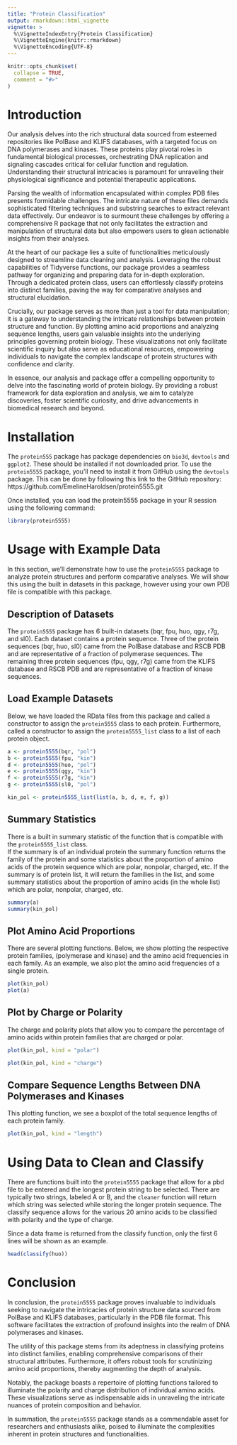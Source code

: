 ```yaml
---
title: "Protein Classification"
output: rmarkdown::html_vignette
vignette: >
  %\VignetteIndexEntry{Protein Classification}
  %\VignetteEngine{knitr::rmarkdown}
  %\VignetteEncoding{UTF-8}
---
```


```r
knitr::opts_chunk$set(
  collapse = TRUE,
  comment = "#>"
)
```

# Introduction

Our analysis delves into the rich structural data sourced from esteemed repositories like PolBase and KLIFS databases, with a targeted focus on DNA polymerases and kinases. These proteins play pivotal roles in fundamental biological processes, orchestrating DNA replication and signaling cascades critical for cellular function and regulation. Understanding their structural intricacies is paramount for unraveling their physiological significance and potential therapeutic applications.

Parsing the wealth of information encapsulated within complex PDB files presents formidable challenges. The intricate nature of these files demands sophisticated filtering techniques and substring searches to extract relevant data effectively. Our endeavor is to surmount these challenges by offering a comprehensive R package that not only facilitates the extraction and manipulation of structural data but also empowers users to glean actionable insights from their analyses.

At the heart of our package lies a suite of functionalities meticulously designed to streamline data cleaning and analysis. Leveraging the robust capabilities of Tidyverse functions, our package provides a seamless pathway for organizing and preparing data for in-depth exploration. Through a dedicated protein class, users can effortlessly classify proteins into distinct families, paving the way for comparative analyses and structural elucidation.

Crucially, our package serves as more than just a tool for data manipulation; it is a gateway to understanding the intricate relationships between protein structure and function. By plotting amino acid proportions and analyzing sequence lengths, users gain valuable insights into the underlying principles governing protein biology. These visualizations not only facilitate scientific inquiry but also serve as educational resources, empowering individuals to navigate the complex landscape of protein structures with confidence and clarity.

In essence, our analysis and package offer a compelling opportunity to delve into the fascinating world of protein biology. By providing a robust framework for data exploration and analysis, we aim to catalyze discoveries, foster scientific curiosity, and drive advancements in biomedical research and beyond.

# Installation
The `protein555` package has package dependencies on `bio3d`, `devtools` and `ggplot2`. These should be installed if not downloaded prior. To use the `protein5555` package, you'll need to install it from GitHub using the `devtools` package. This can be done by following this link to the GitHub repository: https://github.com/EmelineHaroldsen/protein5555.git

Once installed, you can load the protein5555 package in your R session using the following command:

```r
library(protein5555)
```

# Usage with Example Data

In this section, we'll demonstrate how to use the `protein5555` package to analyze protein structures and perform comparative analyses. We will show this using the built in datasets in this package, however using your own PDB file is compatible with this package. 

## Description of Datasets

The `protein5555` package has 6 built-in datasets (bqr, fpu, huo, qgy, r7g, and sl0). Each dataset contains a protein sequence.
Three of the protein sequences (bqr, huo, sl0) came from the PolBase database and RSCB PDB and are representative of a fraction of polymerase sequences.
The remaining three protein sequences (fpu, qgy, r7g) came from the KLIFS database and RSCB PDB and are representative of a fraction of kinase sequences.

## Load Example Datasets
Below, we have loaded the RData files from this package and called a constructor to assign the `protein5555` class to each protein. Furthermore, called a constructor to assign the `protein5555_list` class to a list of each protein object. 
```r
a <- protein5555(bqr, "pol")
b <- protein5555(fpu, "kin")
d <- protein5555(huo, "pol")
e <- protein5555(qgy, "kin")
f <- protein5555(r7g, "kin")
g <- protein5555(sl0, "pol")

kin_pol <- protein5555_list(list(a, b, d, e, f, g))
```

## Summary Statistics
There is a built in summary statistic of the function that is compatible with the `protein5555_list` class.  
If the summary is of an individual protein the summary function returns the family of the protein and some statistics about the proportion of amino acids of the protein sequence which are polar, nonpolar, charged, etc.
If the summary is of protein list, it will return the families in the list, and some summary statistics about the proportion of amino acids (in the whole list) which are polar, nonpolar, charged, etc.
```r
summary(a)
summary(kin_pol)
```

## Plot Amino Acid Proportions
There are several plotting functions. Below, we show plotting the respective protein families, (polymerase and kinase) and the amino acid frequencies in each family. As an example, we also plot the amino acid frequencies of a single protein.
```r
plot(kin_pol)
plot(a)
```

## Plot by Charge or Polarity
The charge and polarity plots that allow you to compare the percentage of amino acids within protein families that are charged or polar.
```r
plot(kin_pol, kind = "polar")

plot(kin_pol, kind = "charge")
```


## Compare Sequence Lengths Between DNA Polymerases and Kinases
This plotting function, we see a boxplot of the total sequence lengths of each protein family.
```r
plot(kin_pol, kind = "length")
```

# Using Data to Clean and Classify
There are functions built into the `protein5555` package that allow for a pbd file to be entered and the longest protein string to be selected. There are typically two strings, labeled A or B, and the `cleaner` function will return which string was selected while storing the longer protein sequence. The classify sequence allows for the various 20 amino acids to be classified with polarity and the type of charge. 

Since a data frame is returned from the classify function, only the first 6 lines will be shown as an example. 
```r
head(classify(huo))
```

# Conclusion
In conclusion, the `protein5555` package proves invaluable to individuals seeking to navigate the intricacies of protein structure data sourced from PolBase and KLIFS databases, particularly in the PDB file format. This software facilitates the extraction of profound insights into the realm of DNA polymerases and kinases.

The utility of this package stems from its adeptness in classifying proteins into distinct families, enabling comprehensive comparisons of their structural attributes. Furthermore, it offers robust tools for scrutinizing amino acid proportions, thereby augmenting the depth of analysis. 

Notably, the package boasts a repertoire of plotting functions tailored to illuminate the polarity and charge distribution of individual amino acids. These visualizations serve as indispensable aids in unraveling the intricate nuances of protein composition and behavior.

In summation, the `protein5555` package stands as a commendable asset for researchers and enthusiasts alike, poised to illuminate the complexities inherent in protein structures and functionalities.
